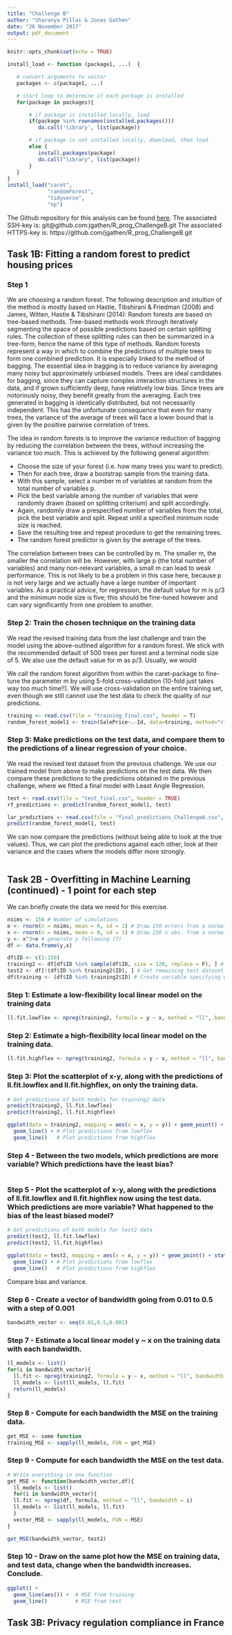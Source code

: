 ```yaml
---
title: "Challenge B"
author: "Sharanya Pillai & Jonas Gathen"
date: "26 November 2017"
output: pdf_document
---
```


```r
knitr::opts_chunk$set(echo = TRUE)

install_load <- function (package1, ...)  {   

   # convert arguments to vector
   packages <- c(package1, ...)

   # start loop to determine if each package is installed
   for(package in packages){

       # if package is installed locally, load
       if(package %in% rownames(installed.packages()))
          do.call('library', list(package))

       # if package is not installed locally, download, then load
       else {
          install.packages(package)
          do.call("library", list(package))
       }
   } 
}
install_load("caret", 
             "randomForest",
             "tidyverse",
             "np")
```

The Github repository for this analysis can be found [here](https://github.com/jgathen/R_prog_ChallengeB/).
The associated SSH-key is: git@github.com:jgathen/R_prog_ChallengeB.git
The associated HTTPS-key is: https://github.com/jgathen/R_prog_ChallengeB.git

## Task 1B: Fitting a random forest to predict housing prices

### Step 1

We are choosing a random forest. The following description and intuition of the method is mostly based on Hastie, Tibshirani & Friedman (2008) and James, Witten, Hastie & Tibshirani (2014):
Random forests are based on tree-based methods. Tree-based methods work through iteratively segmenting the space of possible predictions based on certain splitting rules. The collection of these splitting rules can then be summarized in a tree-form, hence the name of this type of methods. Random forests represent a way in which to combine the predictions of multiple trees to form one combined prediction.
It is especially linked to the method  of bagging. The essential idea in bagging is to reduce variance by averaging many noisy but approximately unbiased models. Trees are ideal candidates for bagging, since they can capture complex interaction structures in the data, and if grown sufficiently deep, have relatively low bias. Since trees are notoriously noisy, they benefit greatly from the averaging. Each tree generated in bagging is identically distributed, but not necessarily independent. This has the unfortunate consequence that even for many trees, the variance of the average of trees will face a lower bound that is given by the positive pairwise correlation of trees. 

The idea in random forests is to improve the variance reduction of bagging by reducing the correlation between the trees, without increasing the variance too much. This is achieved by the following general algorithm:

+ Choose the size of your forest (i.e. how many trees you want to predict). 
+ Then for each tree, draw a bootstrap sample from the training data. 
+ With this sample, select a number m of variables at random from the total number of variables p.
+ Pick the best variable among the number of variables that were randomly drawn (based on splitting criterium) and split accordingly.
+ Again, randomly draw a prespecified number of variables from the total, pick the best variable and split. Repeat until a specified minimum node size is reached.
+ Save the resulting tree and repeat procedure to get the remaining trees.
+ The random forest predictor is given by the average of the trees. 

The correlation between trees can be controlled by m. The smaller m, the smaller the correlation will be. However, with large p (the total number of variables) and many non-relevant variables, a small m can lead to weak performance. This is not likely to be a problem in this case here, because p is not very large and we actually have a large number of important variables. As a practical advice, for regression, the default value for m is p/3 and the minimum node size is five; this should be fine-tuned however and can vary significantly from one problem to another.

### Step 2: Train the chosen technique on the training data

We read the revised training data from the last challenge and train the model using the above-outlined algorithm for a random forest. We stick with the recommended default of 500 trees per forest and a terminal node size of 5. We also use the default value for m as p/3. Usually, we would 

We call the random forest algorithm from within the caret-package to fine-tune the parameter m by using 5-fold cross-validation (10-fold just takes way too much time!!). We will use cross-validation on the entire training set, even though we still cannot use the test data to check the quality of our predictions.

```r
training <- read.csv(file = "training_final.csv", header = T)
random_forest_model1 <- train(SalePrice~.-Id, data=training, method="rf") # Fit RandomForest
```

### Step 3: Make predictions on the test data, and compare them to the predictions of a linear regression of your choice.

We read the revised test dataset from the previous challenge. We use our trained model from above to make predictions on the test data. We then compare these predictions to the predictions obtained in the previous challenge, where we fitted a final model with Least Angle Regression. 

```r
test <- read.csv(file = "test_final.csv", header = TRUE)
rf_predictions <- predict(random_forest_model1, test)

lar_predictions <- read.csv(file = "final_predictions_ChallengeA.csv", header = TRUE)
predict(random_forest_model1, test)
```

We can now compare the predictions (without being able to look at the true values). Thus, we can plot the predictions against each other, look at their variance and the cases where the models differ more strongly. 

```r

```



## Task 2B - Overfitting in Machine Learning (continued) - 1 point for each step

We can briefly create the data we need for this exercise. 

```r
nsims <- 150 # Number of simulations
e <- rnorm(n = nsims, mean = 0, sd = 1) # Draw 150 errors from a normal distribution
x <- rnorm(n = nsims, mean = 0, sd = 1) # Draw 150 x obs. from a normal distribution 
y <- x^3+e # generate y following (T)
df <- data.frame(y,x)

df$ID <- c(1:150)
training2 <- df[df$ID %in% sample(df$ID, size = 120, replace = F), ] # Get training set of size 120
test2 <- df[!(df$ID %in% training2$ID), ] # Get remaining test dataset
df$training <- (df$ID %in% training2$ID) # Create variable specifying whether obs. is in test or training set
```


### Step 1: Estimate a low-flexibility local linear model on the training data

```r
ll.fit.lowflex <- npreg(training2, formula = y ~ x, method = "ll", bandwidth = 0.5)
```

### Step 2: Estimate a high-flexibility local linear model on the training data. 

```r
ll.fit.highflex <- npreg(training2, formula = y ~ x, method = "ll", bandwidth = 0.01)
```

### Step 3: Plot the scatterplot of x-y, along with the predictions of ll.fit.lowflex and ll.fit.highflex, on only the training data.

```r
# Get predictions of both models for training2 data
predict(training2, ll.fit.lowflex)
predict(training2, ll.fit.highflex)

ggplot(data = training2, mapping = aes(x = x, y = y)) + geom_point() + stat_function(fun = function(x) x^3) + 
  geom_line() + # Plot predictions from lowflex
  geom_line()   # Plot predictions from highflex
```

### Step 4 - Between the two models, which predictions are more variable? Which predictions have the least bias?


```r
```


### Step 5 - Plot the scatterplot of x-y, along with the predictions of ll.fit.lowflex and ll.fit.highflex now using the test data. Which predictions are more variable? What happened to the bias of the least biased model?

```r
# Get predictions of both models for test2 data
predict(test2, ll.fit.lowflex)
predict(test2, ll.fit.highflex)

ggplot(data = test2, mapping = aes(x = x, y = y)) + geom_point() + stat_function(fun = function(x) x^3) + 
  geom_line() + # Plot predictions from lowflex
  geom_line()   # Plot predictions from highflex
```

Compare bias and variance. 

### Step 6 - Create a vector of bandwidth going from 0.01 to 0.5 with a step of 0.001

```r
bandwidth_vector <- seq(0.01,0.5,0.001)
```

### Step 7 - Estimate a local linear model y ~ x on the training data with each bandwidth.

```r
ll_models <- list()
for(i in bandwidth_vector){
  ll.fit <- npreg(training2, formula = y ~ x, method = "ll", bandwidth = i)
  ll_models <- list(ll_models, ll.fit)
  return(ll_models)
}

```

### Step 8 - Compute for each bandwidth the MSE on the training data.

```r
get_MSE <- some function
training_MSE <- sapply(ll_models, FUN = get_MSE)
```

### Step 9 - Compute for each bandwidth the MSE on the test data.

```r
# Write everything in one function
get_MSE <- function(bandwidth_vector,df){
  ll_models <- list()
  for(i in bandwidth_vector){
  ll.fit <- npreg(df, formula, method = "ll", bandwidth = i)
  ll_models <- list(ll_models, ll.fit)
  }
  vector_MSE <- sapply(ll_models, FUN = MSE)
}

get_MSE(bandwidth_vector, test2)
```

### Step 10 - Draw on the same plot how the MSE on training data, and test data, change when the bandwidth increases. Conclude.

```r
ggplot() + 
  geom_line(aes()) +  # MSE from training
  geom_line()         # MSE from test

```


## Task 3B: Privacy regulation compliance in France



